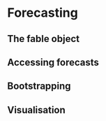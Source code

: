 # Forecasting {#forecast}

## The fable object

## Accessing forecasts

## Bootstrapping

## Visualisation
